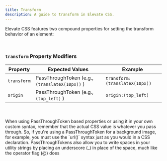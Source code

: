 ```yaml
---
title: Transform
description: A guide to transform in Elevate CSS.
---
```


Elevate CSS features two compound properties for setting the transform behavior of an element:

<br/>

### `transform` Property Modifiers

| Property   | Expected Values | Example     |
|------------|--------------------|-----------------------|
| `transform` | PassThroughToken (e.g.,  `(translateX(10px))` ) |  `transform:(translateX(10px))`  |
| `origin` | PassThroughToken (e.g.,  `(top_left)` ) |  `origin:(top_left)`  |

<br/>
<br/>


<Aside title="'Pass Through' Means Literally">
When using PassThroughToken based properties or using it in your own custom syntax, remember that the actual CSS value is whatever you pass through. So, if you're using a PassThroughToken for a background image, for example, you must use the `url()` syntax just as you would in a CSS declaration. PassThroughTokens also allow you to write spaces in your utility strings by placing an underscore (_) in place of the space, much like the operator flag (@) does
</Aside>
